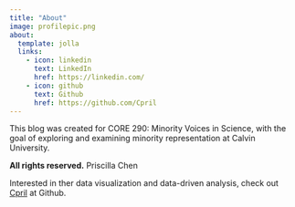```yaml
---
title: "About"
image: profilepic.png
about:
  template: jolla
  links:
    - icon: linkedin
      text: LinkedIn
      href: https://linkedin.com/
    - icon: github
      text: Github
      href: https://github.com/Cpril
---
```


This blog was created for CORE 290: Minority Voices in Science, with the goal of exploring and examining minority representation at Calvin University.

**All rights reserved.** Priscilla Chen

Interested in ther data visualization and data-driven analysis, check out [Cpril]("https://github.com/Cpril") at Github. 